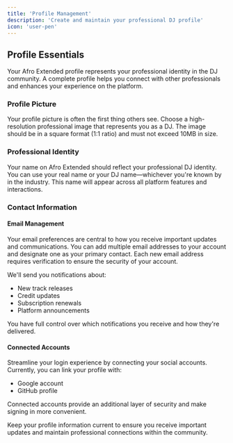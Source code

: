 ```yaml
---
title: 'Profile Management'
description: 'Create and maintain your professional DJ profile'
icon: 'user-pen'
---
```


## Profile Essentials

Your Afro Extended profile represents your professional identity in the DJ community. A complete profile helps you connect with other professionals and enhances your experience on the platform.

### Profile Picture

Your profile picture is often the first thing others see. Choose a high-resolution professional image that represents you as a DJ. The image should be in a square format (1:1 ratio) and must not exceed 10MB in size. 

### Professional Identity

Your name on Afro Extended should reflect your professional DJ identity. You can use your real name or your DJ name—whichever you're known by in the industry. This name will appear across all platform features and interactions.

### Contact Information

#### Email Management

Your email preferences are central to how you receive important updates and communications. You can add multiple email addresses to your account and designate one as your primary contact. Each new email address requires verification to ensure the security of your account.

We'll send you notifications about:
- New track releases
- Credit updates
- Subscription renewals
- Platform announcements

You have full control over which notifications you receive and how they're delivered.

#### Connected Accounts

Streamline your login experience by connecting your social accounts. Currently, you can link your profile with:
- Google account
- GitHub profile

Connected accounts provide an additional layer of security and make signing in more convenient.

<Note>
Keep your profile information current to ensure you receive important updates and maintain professional connections within the community.
</Note>
